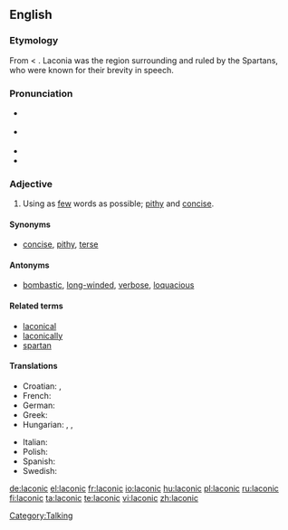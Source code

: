 {{was wotd|2007|March|31}}
{{wikipedia|Laconic phrase}}
==English==

===Etymology===
From {{etyl|la}} {{term|Laconicus|Lacōnicus|Spartan}} < {{etyl|grc}} {{term|sc=polytonic|Λακωνικός|tr=Lakōnikos||Laconian}}. Laconia was the region surrounding and ruled by the Spartans, who were known for their brevity in speech.

===Pronunciation===
* {{a|RP}} {{IPA|/ləˈkɒnɪk/}}
* {{a|US}} {{IPA|/ləˈkɑːnɪk/}}
* {{audio|en-us-laconic.ogg|Audio (US)}}
* {{rhymes|ɒnɪk}}

===Adjective===
{{en-adj}}

# Using as [[few]] words as possible; [[pithy]] and [[concise]].

====Synonyms====
* [[concise]], [[pithy]], [[terse]]

====Antonyms====
* [[bombastic]], [[long-winded]], [[verbose]], [[loquacious]]

====Related terms====
* [[laconical]]
* [[laconically]]
* [[spartan]]

====Translations====
{{trans-top|using as few words as possible to communicate much information}}
* Croatian: {{t-|hr|lakonski|alt=làkōnskī}}, {{t-|hr|lakoničan|alt=lakòničan}}
* French: {{t+|fr|laconique}}
* German: {{t+|de|lakonisch}}
* Greek: {{t|el|λακωνικός|tr=lakonikós|sc=Grek}}
* Hungarian: {{t-|hu|lakonikus}}, {{t-|hu|szűkszavú}}, {{t-|hu|szófukar}}
{{trans-mid}}
* Italian: {{t+|it|laconico|m}}
* Polish: {{t-|pl|lakoniczny|m}}
* Spanish: {{t+|es|lacónico|m}}
* Swedish: {{t+|sv|lakonisk}}
{{trans-bottom}}

[[Category:Talking]]

[[de:laconic]]
[[el:laconic]]
[[fr:laconic]]
[[io:laconic]]
[[hu:laconic]]
[[pl:laconic]]
[[ru:laconic]]
[[fi:laconic]]
[[ta:laconic]]
[[te:laconic]]
[[vi:laconic]]
[[zh:laconic]]